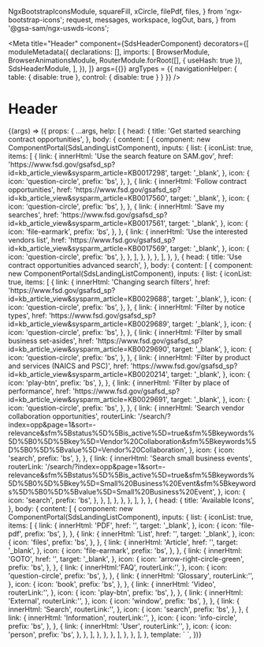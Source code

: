   NgxBootstrapIconsModule,
  squareFill,
  xCircle,
  filePdf,
  files,
} from 'ngx-bootstrap-icons';
  request,
  messages,
  workspace,
  logOut,
  bars,
} from '@gsa-sam/ngx-uswds-icons';

<Meta
  title="Header"
  component={SdsHeaderComponent}
  decorators={[
    moduleMetadata({
      declarations: [],
      imports: [
        BrowserModule,
        BrowserAnimationsModule,
        RouterModule.forRoot([], { useHash: true }),
        SdsHeaderModule,
      ],
    }),
  ]}
  args={{}}
  argTypes = {{
    navigationHelper: {
      table: { disable: true },
      control: { disable: true }
    }
  }}
/>

# Header

<Canvas>
  <Story
    inline={true}
    name="Header"
    args={{
      model: {
        secondaryLinks: [
          {
            imageClass: 'request',
            text: 'Requests',
            route: '/',
            id: 'request',
            hasCounter: true,
            selected: true,
            mode: NavigationMode.INTERNAL,
          },
          {
            imageClass: 'messages',
            text: 'Notifications',
            route: '/',
            id: 'messages',
            mode: NavigationMode.INTERNAL,
          },
          {
            imageClass: 'workspace',
            text: 'Workspace',
            route: '/',
            id: 'workspace',
            mode: NavigationMode.INTERNAL,
          },
          {
            imageClass: 'log-out',
            text: 'Sign Out',
            route: '/',
            id: 'signOut',
            mode: NavigationMode.INTERNAL,
          },
        ],
        navigationLinks: [
          {
            text: 'Home',
            selected: true,
            route: '/',
            id: 'home',
            mode: NavigationMode.INTERNAL,
          },
          {
            text: 'Search',
            route: '/',
            id: 'search',
            mode: NavigationMode.INTERNAL,
          },
          {
            text: 'Databank',
            route: '/',
            id: 'databank',
            mode: NavigationMode.INTERNAL,
          },
          {
            text: 'Data Services',
            route: '/',
            id: 'dataService',
            mode: NavigationMode.INTERNAL,
          },
          {
            text: 'Help',
            route: '/',
            id: 'help',
            mode: NavigationMode.INTERNAL,
          },
        ],
        home: {
          text: 'Logo',
          logo: 'assets/img/logo-sam.svg',
          route: '/',
          id: 'home',
          mode: NavigationMode.INTERNAL,
        },
      },
    }}
  >
    {(args) => ({
      props: {
        ...args,
        help: [
          {
            head: {
              title: 'Get started searching contract opportunities',
            },
            body: {
              content: [
                {
                  component: new ComponentPortal(SdsLandingListComponent),
                  inputs: {
                    list: {
                      iconList: true,
                      items: [
                        {
                          link: {
                            innerHtml: 'Use the search feature on SAM.gov',
                            href: 'https://www.fsd.gov/gsafsd_sp?id=kb_article_view&sysparm_article=KB0017298',
                            target: '_blank',
                          },
                          icon: {
                            icon: 'question-circle',
                            prefix: 'bs',
                          },
                        },
                        {
                          link: {
                            innerHtml: 'Follow contract opportunities',
                            href: 'https://www.fsd.gov/gsafsd_sp?id=kb_article_view&sysparm_article=KB0017560',
                            target: '_blank',
                          },
                          icon: {
                            icon: 'question-circle',
                            prefix: 'bs',
                          },
                        },
                        {
                          link: {
                            innerHtml: 'Save my searches',
                            href: 'https://www.fsd.gov/gsafsd_sp?id=kb_article_view&sysparm_article=KB0017561',
                            target: '_blank',
                          },
                          icon: {
                            icon: 'file-earmark',
                            prefix: 'bs',
                          },
                        },
                        {
                          link: {
                            innerHtml: 'Use the interested vendors list',
                            href: 'https://www.fsd.gov/gsafsd_sp?id=kb_article_view&sysparm_article=KB0017569',
                            target: '_blank',
                          },
                          icon: {
                            icon: 'question-circle',
                            prefix: 'bs',
                          },
                        },
                      ],
                    },
                  },
                },
              ],
            },
          },
          {
            head: {
              title: 'Use contract opportunities advanced search',
            },
            body: {
              content: [
                {
                  component: new ComponentPortal(SdsLandingListComponent),
                  inputs: {
                    list: {
                      iconList: true,
                      items: [
                        {
                          link: {
                            innerHtml: 'Changing search filters',
                            href: 'https://www.fsd.gov/gsafsd_sp?id=kb_article_view&sysparm_article=KB0029688',
                            target: '_blank',
                          },
                          icon: {
                            icon: 'question-circle',
                            prefix: 'bs',
                          },
                        },
                        {
                          link: {
                            innerHtml: 'Filter by notice types',
                            href: 'https://www.fsd.gov/gsafsd_sp?id=kb_article_view&sysparm_article=KB0029689',
                            target: '_blank',
                          },
                          icon: {
                            icon: 'question-circle',
                            prefix: 'bs',
                          },
                        },
                        {
                          link: {
                            innerHtml: 'Filter by small business set-asides',
                            href: 'https://www.fsd.gov/gsafsd_sp?id=kb_article_view&sysparm_article=KB0029690',
                            target: '_blank',
                          },
                          icon: {
                            icon: 'question-circle',
                            prefix: 'bs',
                          },
                        },
                        {
                          link: {
                            innerHtml:
                              'Filter by product and services (NAICS and PSC)',
                            href: 'https://www.fsd.gov/gsafsd_sp?id=kb_article_view&sysparm_article=KB0020214',
                            target: '_blank',
                          },
                          icon: {
                            icon: 'play-btn',
                            prefix: 'bs',
                          },
                        },
                        {
                          link: {
                            innerHtml: 'Filter by place of performance',
                            href: 'https://www.fsd.gov/gsafsd_sp?id=kb_article_view&sysparm_article=KB0029691',
                            target: '_blank',
                          },
                          icon: {
                            icon: 'question-circle',
                            prefix: 'bs',
                          },
                        },
                        {
                          link: {
                            innerHtml:
                              'Search vendor collaboration opportunities',
                            routerLink:
                              '/search/?index=opp&page=1&sort=-relevance&sfm%5Bstatus%5D%5Bis_active%5D=true&sfm%5Bkeywords%5D%5B0%5D%5Bkey%5D=Vendor%20Collaboration&sfm%5Bkeywords%5D%5B0%5D%5Bvalue%5D=Vendor%20Collaboration',
                          },
                          icon: {
                            icon: 'search',
                            prefix: 'bs',
                          },
                        },
                        {
                          link: {
                            innerHtml: 'Search small business events',
                            routerLink:
                              '/search/?index=opp&page=1&sort=-relevance&sfm%5Bstatus%5D%5Bis_active%5D=true&sfm%5Bkeywords%5D%5B0%5D%5Bkey%5D=Small%20Business%20Event&sfm%5Bkeywords%5D%5B0%5D%5Bvalue%5D=Small%20Business%20Event',
                          },
                          icon: {
                            icon: 'search',
                            prefix: 'bs',
                          },
                        },
                      ],
                    },
                  },
                },
              ],
            },
          },
          {
            head: {
              title: 'Available Icons',
            },
            body: {
              content: [
                {
                  component: new ComponentPortal(SdsLandingListComponent),
                  inputs: {
                    list: {
                      iconList: true,
                      items: [
                        {
                          link: {
                            innerHtml: 'PDF',
                            href: '',
                            target: '_blank',
                          },
                          icon: {
                            icon: 'file-pdf',
                            prefix: 'bs',
                          },
                        },
                        {
                          link: {
                            innerHtml: 'List',
                            href: '',
                            target: '_blank',
                          },
                          icon: {
                            icon: 'files',
                            prefix: 'bs',
                          },
                        },
                        {
                          link: {
                            innerHtml: 'Article',
                            href: '',
                            target: '_blank',
                          },
                          icon: {
                            icon: 'file-earmark',
                            prefix: 'bs',
                          },
                        },
                        {
                          link: {
                            innerHtml: 'GOTO',
                            href: '',
                            target: '_blank',
                          },
                          icon: {
                            icon: 'arrow-right-circle-green',
                            prefix: 'bs',
                          },
                        },
                        {
                          link: {
                            innerHtml:'FAQ',
                            routerLink:'',
                          },
                          icon: {
                            icon: 'question-circle',
                            prefix: 'bs',
                          },
                        },
                        {
                          link: {
                            innerHtml: 'Glossary',
                            routerLink:'',
                          },
                          icon: {
                            icon: 'book',
                            prefix: 'bs',
                          },
                        },
                        {
                          link: {
                            innerHtml: 'Video',
                            routerLink:'',
                          },
                          icon: {
                            icon: 'play-btn',
                            prefix: 'bs',
                          },
                        },
                        {
                          link: {
                            innerHtml: 'External',
                            routerLink:'',
                          },
                          icon: {
                            icon: 'window',
                            prefix: 'bs',
                          },
                        },
                        {
                          link: {
                            innerHtml: 'Search',
                            routerLink:'',
                          },
                          icon: {
                            icon: 'search',
                            prefix: 'bs',
                          },
                        },
                        {
                          link: {
                            innerHtml: 'Information',
                            routerLink:'',
                          },
                          icon: {
                            icon: 'info-circle',
                            prefix: 'bs',
                          },
                        },
                        {
                          link: {
                            innerHtml: 'User',
                            routerLink:'',
                          },
                          icon: {
                            icon: 'person',
                            prefix: 'bs',
                          },
                        },
                      ],
                    },
                  },
                },
              ],
            },
          },
        ],
      },
      template: `
        <sds-header
          [model]="model"
          [help]="help">
        </sds-header>
        `,
    })}
  </Story>
</Canvas>

<ArgsTable of={SdsHeaderComponent} />
